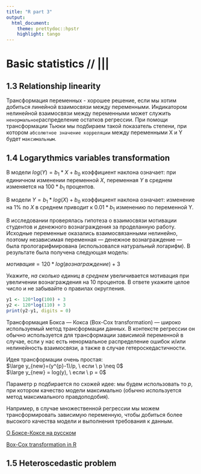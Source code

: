 ```yaml
---
title: "R part 3"
output:
  html_document:
    theme: prettydoc::hpstr
    highlight: tango
---
```


# Basic statistics // \|\|\|

## 1.3 Relationship linearity

Трансформация переменных - хорошее решение, если мы хотим добиться линейной взаимосвязи между переменными. Индикатором нелинейной взаимосвязи между переменными может служить `ненормальное`распределение остатков регрессии. При помощи трансформации Тьюки мы подбираем такой показатель степени, при котором `абсолютное значение корреляции` между переменными X и Y будет `максимальным`.

## 1.4 Logarythmics variables transformation

В модели $log(Y)=b_1*X+b_0$ коэффициент наклона означает: при единичном изменении переменной $X$, переменная $Y$ в среднем изменяется на $100*b_1$ процентов.

В модели $Y=b_1*log(X)+b_0$ коэффициент наклона означает: изменение на 1% по $X$ в среднем приводит к $0.01*b_1$ изменению по переменной Y.

В исследовании проверялась гипотеза о взаимосвязи мотивации студентов и денежного вознаграждения за проделанную работу. Исходные переменные оказались взаимосвязанными нелинейно, поэтому независимая переменная --- денежное вознаграждение --- была прологарифмирована (использовался натуральный логарифм). В результате была получена следующая модель:

$мотивация = 120*log(вознаграждение) + 3$

Укажите, *на сколько единиц в среднем* увеличивается мотивация при увеличении вознаграждения на 10 процентов. В ответе укажите целое число и не забывайте о правилах округления.

```r
y1 <- 120*log(100) + 3
y2 <- 120*log(110) + 3
print(y2-y1, digits = 0)
```

Трансформация Бокса --- Кокса (Box-Cox transformation) --- широко используемый метод трансформации данных. В контексте регрессии он обычно используется для трансформации зависимой переменной в случае, если у нас есть ненормальное распределение ошибок и/или нелинейность взаимосвязи, а также в случае гетероскедастичности.

Идея трансформации очень простая:\
$\large y_{new}=(y^{p}-1)/p, \ если \ p \neq 0$\
$\large y_{new} = log(y), \ если \ p = 0$

Параметр p подбирается по схожей идее: мы будем использовать то $p$, при котором качество модели максимально (обычно используется метод максимального правдоподобия).

Например, в случае множественной регрессии мы можем трансформировать зависимую переменную, чтобы добиться более высокого качества модели и выполнения требования к данным.

[О Боксе-Коксе на русском]('http://r-analytics.blogspot.ru/2015/07/blog-post_19.html')

[Box-Cox transformation in R]('https://www.youtube.com/watch?v=vGOpEpjz2Ks')

## 1.5 Heteroscedastic problem
